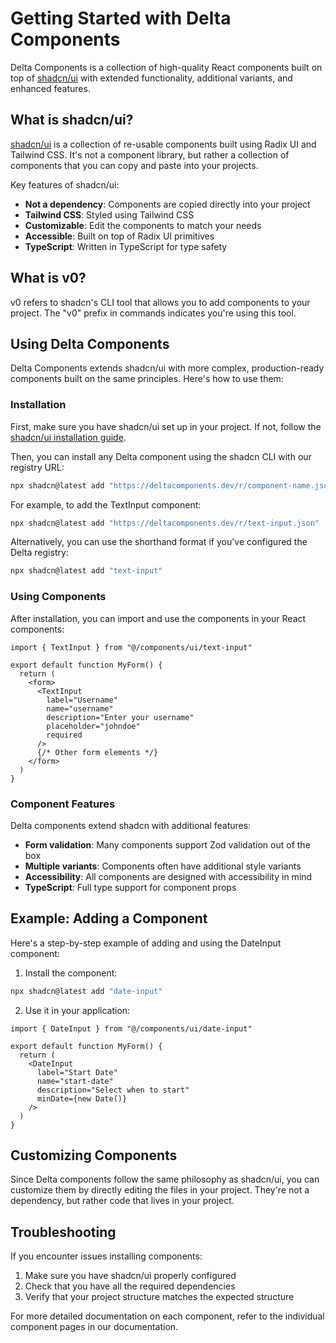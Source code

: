# Getting Started with Delta Components

Delta Components is a collection of high-quality React components built on top of [shadcn/ui](https://ui.shadcn.com) with extended functionality, additional variants, and enhanced features.

## What is shadcn/ui?

[shadcn/ui](https://ui.shadcn.com) is a collection of re-usable components built using Radix UI and Tailwind CSS. It's not a component library, but rather a collection of components that you can copy and paste into your projects.

Key features of shadcn/ui:

- **Not a dependency**: Components are copied directly into your project
- **Tailwind CSS**: Styled using Tailwind CSS
- **Customizable**: Edit the components to match your needs
- **Accessible**: Built on top of Radix UI primitives
- **TypeScript**: Written in TypeScript for type safety

## What is v0?

v0 refers to shadcn's CLI tool that allows you to add components to your project. The "v0" prefix in commands indicates you're using this tool.

## Using Delta Components

Delta Components extends shadcn/ui with more complex, production-ready components built on the same principles. Here's how to use them:

### Installation

First, make sure you have shadcn/ui set up in your project. If not, follow the [shadcn/ui installation guide](https://ui.shadcn.com/docs/installation).

Then, you can install any Delta component using the shadcn CLI with our registry URL:

```bash
npx shadcn@latest add "https://deltacomponents.dev/r/component-name.json"
```

For example, to add the TextInput component:

```bash
npx shadcn@latest add "https://deltacomponents.dev/r/text-input.json"
```

Alternatively, you can use the shorthand format if you've configured the Delta registry:

```bash
npx shadcn@latest add "text-input"
```

### Using Components

After installation, you can import and use the components in your React components:

```tsx
import { TextInput } from "@/components/ui/text-input"

export default function MyForm() {
  return (
    <form>
      <TextInput
        label="Username"
        name="username"
        description="Enter your username"
        placeholder="johndoe"
        required
      />
      {/* Other form elements */}
    </form>
  )
}
```

### Component Features

Delta components extend shadcn with additional features:

- **Form validation**: Many components support Zod validation out of the box
- **Multiple variants**: Components often have additional style variants
- **Accessibility**: All components are designed with accessibility in mind
- **TypeScript**: Full type support for component props

## Example: Adding a Component

Here's a step-by-step example of adding and using the DateInput component:

1. Install the component:

```bash
npx shadcn@latest add "date-input"
```

2. Use it in your application:

```tsx
import { DateInput } from "@/components/ui/date-input"

export default function MyForm() {
  return (
    <DateInput
      label="Start Date"
      name="start-date"
      description="Select when to start"
      minDate={new Date()}
    />
  )
}
```

## Customizing Components

Since Delta components follow the same philosophy as shadcn/ui, you can customize them by directly editing the files in your project. They're not a dependency, but rather code that lives in your project.

## Troubleshooting

If you encounter issues installing components:

1. Make sure you have shadcn/ui properly configured
2. Check that you have all the required dependencies
3. Verify that your project structure matches the expected structure

For more detailed documentation on each component, refer to the individual component pages in our documentation. 